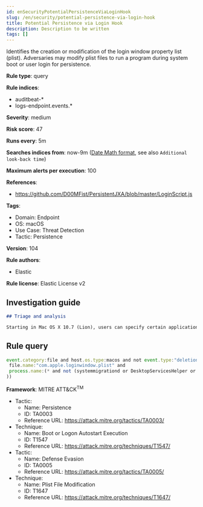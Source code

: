 ```yaml
---
id: enSecurityPotentialPersistenceViaLoginHook
slug: /en/security/potential-persistence-via-login-hook
title: Potential Persistence via Login Hook
description: Description to be written
tags: []
---
```


<div id="potential-persistence-via-login-hook"></div>

Identifies the creation or modification of the login window property list (plist). Adversaries may modify plist files to run a program during system boot or user login for persistence.

**Rule type**: query

**Rule indices**: 

* auditbeat-*
* logs-endpoint.events.*

**Severity**: medium

**Risk score**: 47

**Runs every**: 5m

**Searches indices from**: now-9m ([Date Math format](((ref))/common-options.html#date-math), see also <DocLink id="enSecurityRulesUiCreate" section="set-the-rules-schedule">`Additional look-back time`</DocLink>)

**Maximum alerts per execution**: 100

**References**: 

* https://github.com/D00MFist/PersistentJXA/blob/master/LoginScript.js

**Tags**: 

* Domain: Endpoint
* OS: macOS
* Use Case: Threat Detection
* Tactic: Persistence

**Version**: 104

**Rule authors**: 

* Elastic

**Rule license**: Elastic License v2

## Investigation guide

```markdown
## Triage and analysis

Starting in Mac OS X 10.7 (Lion), users can specify certain applications to be re-opened when a user reboots their machine. This can be abused to establish or maintain persistence on a compromised system.
```

## Rule query

```js
event.category:file and host.os.type:macos and not event.type:"deletion" and
 file.name:"com.apple.loginwindow.plist" and
 process.name:(* and not (systemmigrationd or DesktopServicesHelper or diskmanagementd or rsync or launchd or cfprefsd or xpcproxy or ManagedClient or MCXCompositor or backupd or "iMazing Profile Editor"
))

```

**Framework**: MITRE ATT&CK<sup>TM</sup>

* Tactic:
    * Name: Persistence
    * ID: TA0003
    * Reference URL: https://attack.mitre.org/tactics/TA0003/
* Technique:
    * Name: Boot or Logon Autostart Execution
    * ID: T1547
    * Reference URL: https://attack.mitre.org/techniques/T1547/
* Tactic:
    * Name: Defense Evasion
    * ID: TA0005
    * Reference URL: https://attack.mitre.org/tactics/TA0005/
* Technique:
    * Name: Plist File Modification
    * ID: T1647
    * Reference URL: https://attack.mitre.org/techniques/T1647/

